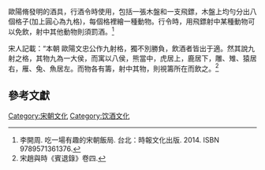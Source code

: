 {{orphan|time=2016-02-18T04:12:51+00:00}}
歐陽脩發明的酒具，行酒令時使用，包括一張木盤和一支飛鏢，木盤上均勻分出八個格子(加上圓心為九格)，每個格裡繪一種動物。行令時，用飛鏢射中某種動物可以免飲，射中其他動物則須罰酒。<ref>李開周. 吃一場有趣的宋朝飯局. 台北：時報文化出版. 2014. ISBN 9789571361376.</ref>

宋人記載：“本朝 歐陽文忠公作九射格，獨不別勝負，飲酒者皆出于適。然其說九射之格，其物九為一大侯，而寓以八侯，熊當中，虎居上，鹿居下，雕、雉、猿居右，雁、兔、魚居左。而物各有籌，射中其物，則視籌所在而飲之。<ref>宋趙與時《賓退錄》卷四.</ref>

==參考文獻==
{{reflist}}

[[Category:宋朝文化|Category:宋朝文化]]
[[Category:饮酒文化|Category:饮酒文化]]